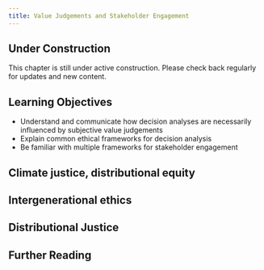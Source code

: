 ```yaml
---
title: Value Judgements and Stakeholder Engagement
---
```


::: {.callout-note}
## Under Construction
This chapter is still under active construction. Please check back regularly for updates and new content.
:::

::: {.callout-tip}
## Learning Objectives

- Understand and communicate how decision analyses are necessarily influenced by subjective value judgements
- Explain common ethical frameworks for decision analysis
- Be familiar with multiple frameworks for stakeholder engagement
:::

## Climate justice, distributional equity

## Intergenerational ethics

## Distributional Justice

## Further Reading {.unnumbered}